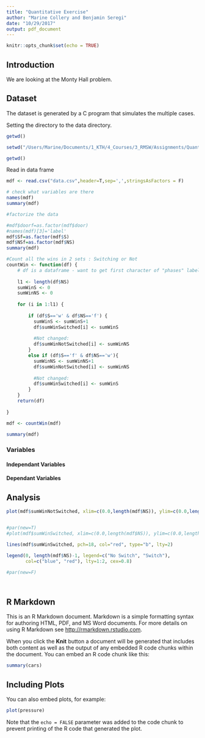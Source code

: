 ```yaml
---
title: "Quantitative Exercise"
author: "Marine Collery and Benjamin Seregi"
date: "10/29/2017"
output: pdf_document
---
```


```r
knitr::opts_chunk$set(echo = TRUE)
```

## Introduction

We are looking at the Monty Hall problem.

## Dataset

The dataset is generated by a C program that simulates the multiple cases.

Setting the directory to the data directory.
```r
getwd()

setwd("/Users/Marine/Documents/1_KTH/4_Courses/3_RMSW/Assignments/Quantitative")

getwd()
```


Read in data frame

```r

mdf <- read.csv("data.csv",header=T,sep=',',stringsAsFactors = F)

# check what variables are there
names(mdf)
summary(mdf)
```

```r

#factorize the data

#mdf$doorf=as.factor(mdf$door)
#names(mdf)[3]='label'
mdf$Sf=as.factor(mdf$S)
mdf$NSf=as.factor(mdf$NS)
summary(mdf)
```

```r
#Count all the wins in 2 sets : Switching or Not
countWin <- function(df) {
    # df is a dataframe - want to get first character of "phases" label and insert into label2 column
    
    l1 <- length(df$NS)
    sumWinS <- 0
    sumWinNS <- 0
    
    for (i in 1:l1) {
       
        if (df$S=='w' & df$NS=='f') {
          sumWinS <- sumWinS+1
          df$sumWinSwitched[i] <- sumWinS
          
          #Not changed:
          df$sumWinNotSwitched[i] <- sumWinNS
        }
        else if (df$S=='f' & df$NS=='w'){
          sumWinNS <- sumWinNS+1
          df$sumWinNotSwitched[i] <- sumWinNS
          
          #Not changed:
          df$sumWinSwitched[i] <- sumWinS
        }
    }
    return(df)
    
}

mdf <- countWin(mdf)

summary(mdf)
```

### Variables

#### Independant Variables


#### Dependant Variables


## Analysis


```r
plot(mdf$sumWinNotSwitched, xlim=c(0.0,length(mdf$NS)), ylim=c(0.0,length(mdf$NS)), xlab='Try', ylab='Number of Win', col='blue', type="b", lty=1)


#par(new=T)
#plot(mdf$sumWinSwitched, xlim=c(0.0,length(mdf$NS)), ylim=c(0.0,length(mdf$NS)), xlab='', ylab='', col='red')

lines(mdf$sumWinSwitched, pch=18, col="red", type="b", lty=2)

legend(0, length(mdf$NS)-1, legend=c("No Switch", "Switch"),
       col=c("blue", "red"), lty=1:2, cex=0.8)

#par(new=F)




```









## R Markdown

This is an R Markdown document. Markdown is a simple formatting syntax for authoring HTML, PDF, and MS Word documents. For more details on using R Markdown see <http://rmarkdown.rstudio.com>.

When you click the **Knit** button a document will be generated that includes both content as well as the output of any embedded R code chunks within the document. You can embed an R code chunk like this:

```r
summary(cars)
```

## Including Plots

You can also embed plots, for example:

```r
plot(pressure)
```

Note that the `echo = FALSE` parameter was added to the code chunk to prevent printing of the R code that generated the plot.
